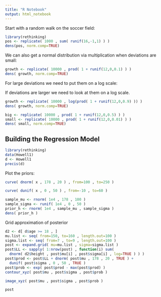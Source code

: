 ```yaml
---
title: "R Notebook"
output: html_notebook
---
```


Start with a random walk on the soccer field:

```r
library(rethinking)
pos <- replicate( 1000 , sum( runif(16,-1,1) ) )
dens(pos, norm.comp=TRUE)
```



We can also get a normal distribution via multiplication when deviations are small:

```r
growth <- replicate( 10000 , prod( 1 + runif(12,0,0.1) ) )
dens( growth, norm.comp=TRUE)
```
For large deviations we need to put them on a log scale:

If deviations are larger we need to look at them on a log scale.

```r
growth <- replicate( 10000 , log(prod( 1 + runif(12,0,0.9) )) )
dens( growth, norm.comp=TRUE)
```

```r
big <- replicate( 10000 , prod( 1 + runif(12,0,0.5) ) )
small <- replicate( 10000 , prod( 1 + runif(12,0,0.01) ) )
dens( small, norm.comp=TRUE)
```

## Building the Regression Model

```r
library(rethinking)
data(Howell1)
d <- Howell1
precis(d)
```
Plot the priors:

```r
curve( dnorm( x , 178 , 20 ) , from=100 , to=250 )
```

```r
curve( dunif( x , 0 , 50 ) , from=-10 , to=60 )
```


```r
sample_mu <- rnorm( 1e4 , 178 , 100 )
sample_sigma <- runif( 1e4 , 0 , 50 )
prior_h <- rnorm( 1e4 , sample_mu , sample_sigma )
dens( prior_h )
```

Grid approximation of posterior

```r
d2 <- d[ d$age >= 18 , ]
mu.list <- seq( from=150, to=160 , length.out=100 )
sigma.list <- seq( from=7 , to=9 , length.out=100 )
post <- expand.grid( mu=mu.list , sigma=sigma.list )
post$LL <- sapply( 1:nrow(post) , function(i) sum(
  dnorm( d2$height , post$mu[i] , post$sigma[i] , log=TRUE ) ) )
post$prod <- post$LL + dnorm( post$mu , 178 , 20 , TRUE ) +
  dunif( post$sigma , 0 , 50 , TRUE )
post$prob <- exp( post$prod - max(post$prod) )
contour_xyz( post$mu , post$sigma , post$prob )
```

```r
image_xyz( post$mu , post$sigma , post$prob )
```   


```r
post
```







